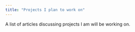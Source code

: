 ```yaml
---
title: "Projects I plan to work on"
---
```

A list of articles discussing projects I am will be working on. 